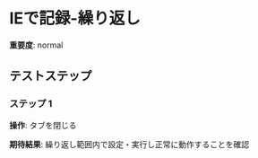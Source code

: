# IEで記録-繰り返し

**重要度**: normal

## テストステップ

### ステップ 1

**操作**: タブを閉じる

**期待結果**:
繰り返し範囲内で設定・実行し正常に動作することを確認

